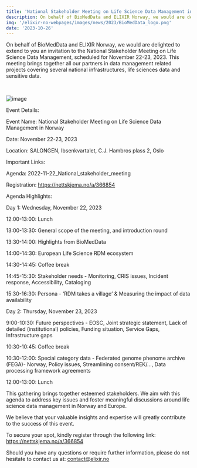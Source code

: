---
title: 'National Stakeholder Meeting on Life Science Data Management in Norway'
description: On behalf of BioMedData and ELIXIR Norway, we would are delighted to extend to you an invitation to the National Stakeholder Meeting on Life Science Data Management.
img: '/elixir-no-webpages/images/news/2023/BioMedData_logo.png'
date: '2023-10-26'
---

On behalf of BioMedData and ELIXIR Norway, we would are delighted to extend to you an invitation to the National Stakeholder Meeting on Life Science Data Management, scheduled for November 22-23, 2023. This meeting brings together all our partners in data management related projects covering several national infrastructures,  life sciences data  and sensitive data. 

<br/>

![image](/elixir-no-webpages/images/news/2023/BioMedData_logo.png)

Event Details:

Event Name: National Stakeholder Meeting on Life Science Data Management in Norway

Date: November 22-23, 2023

Location: SALONGEN, Ibsenkvartalet, C.J. Hambros plass 2, Oslo


Important Links:

Agenda: 2022-11-22_National_stakeholder_meeting

Registration:  https://nettskjema.no/a/366854 


Agenda Highlights:


Day 1: Wednesday, November 22, 2023


12:00-13:00: Lunch

13:00-13:30: General scope of the meeting, and introduction round

13:30-14:00: Highlights from BioMedData

14:00-14:30: European Life Science RDM ecosystem

14:30-14:45: Coffee break

14:45-15:30: Stakeholder needs - Monitoring, CRIS issues, Incident response, Accessibility, Cataloging

15:30-16:30: Persona - ‘RDM takes a village’ & Measuring the impact of data availability


Day 2: Thursday, November 23, 2023


9:00-10:30: Future perspectives - EOSC, Joint strategic statement, Lack of detailed (institutional) policies, Funding situation, Service Gaps, Infrastructure gaps

10:30-10:45: Coffee break

10:30-12:00: Special category data - Federated genome phenome archive (FEGA)- Norway, Policy issues, Streamlining consent/REK/…, Data processing framework agreements

12:00-13:00: Lunch


This gathering brings together esteemed stakeholders. We aim with this agenda to address key issues and foster meaningful discussions around life science data management in Norway and Europe.

We believe that your valuable insights and expertise will greatly contribute to the success of this event.


To secure your spot, kindly register through the following link: https://nettskjema.no/a/366854 


Should you have any questions or require further information, please do not hesitate to contact us at: contact@elixir.no 